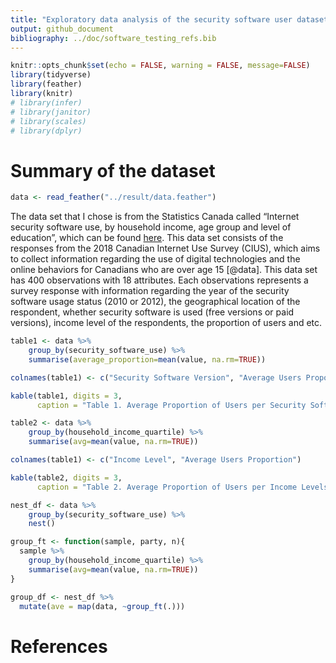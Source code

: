 ```yaml
---
title: "Exploratory data analysis of the security software user dataset"
output: github_document
bibliography: ../doc/software_testing_refs.bib
---
```


```r
knitr::opts_chunk$set(echo = FALSE, warning = FALSE, message=FALSE)
library(tidyverse)
library(feather)
library(knitr)
# library(infer)
# library(janitor)
# library(scales)
# library(dplyr)
```

# Summary of the dataset

```r
data <- read_feather("../result/data.feather")
```

The data set that I chose is from the Statistics Canada called "Internet security software use, by household income, age group and level of education", which can be found [here](https://open.canada.ca/data/en/dataset/6e45b085-1fbf-4ba4-881b-f4eebbb3764e). This data set consists of the responses from the 2018 Canadian Internet Use Survey (CIUS), which aims to collect information regarding the use of digital technologies and the online behaviors for Canadians who are over age 15 [@data]. This data set has 400 observations with 18 attributes. Each observations represents a survey response with information regarding the year of the security software usage status (2010 or 2012), the geographical location of the respondent, whether security software is used (free versions or paid versions), income level of the respondents, the proportion of users and etc. 

```r
table1 <- data %>% 
    group_by(security_software_use) %>% 
    summarise(average_proportion=mean(value, na.rm=TRUE))

colnames(table1) <- c("Security Software Version", "Average Users Proportion")

kable(table1, digits = 3,
      caption = "Table 1. Average Proportion of Users per Security Software Version.") 

```
```r
table2 <- data %>% 
    group_by(household_income_quartile) %>% 
    summarise(avg=mean(value, na.rm=TRUE))

colnames(table1) <- c("Income Level", "Average Users Proportion")

kable(table2, digits = 3,
      caption = "Table 2. Average Proportion of Users per Income Levels.") 
```

```r
nest_df <- data %>%
    group_by(security_software_use) %>% 
    nest()

group_ft <- function(sample, party, n){
  sample %>% 
    group_by(household_income_quartile) %>% 
    summarise(avg=mean(value, na.rm=TRUE))
}

group_df <- nest_df %>% 
  mutate(ave = map(data, ~group_ft(.)))

```


# References